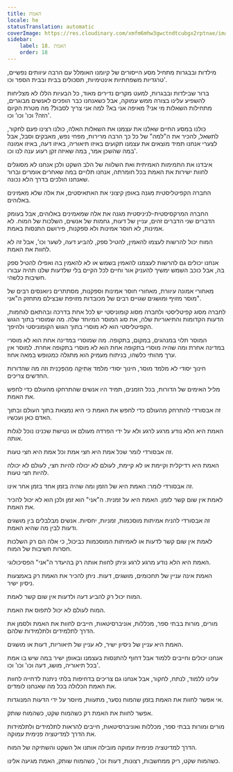 ```yaml
---
title: האמת
locale: he
statusTranslation: automatic
coverImage: https://res.cloudinary.com/xmfm6mhw3gwctndtcubgx2rptnae/image/upload/v1740337243/small_cover_educacion_fundamental_a051170f1c.webp
sidebar:
    label: 18. האמת
    order: 18
---
```

מילדות ובבגרות מתחיל מסע הייסורים של קיומנו האומלל עם הרבה עיוותים נפשיים, טרגדיות משפחתיות אינטימיות, תסכולים בבית ובבית הספר וכו'.

ברור שבילדות ובבגרות, למעט מקרים נדירים מאוד, כל הבעיות הללו לא מצליחות להשפיע עלינו בצורה ממש עמוקה, אבל כשאנחנו כבר הופכים לאנשים מבוגרים, מתחילות השאלות מי אני? מאיפה אני בא? למה אני צריך לסבול? מה מטרת הקיום הזה? וכו' וכו' וכו'.

כולנו במסע החיים שאלנו את עצמנו את השאלות האלה, כולנו רצינו פעם לחקור, לתשאל, להכיר את ה"למה" של כל כך הרבה מרירות, מפחי נפש, מאבקים וסבל, אבל לצערי אנחנו תמיד מוצאים את עצמנו תקועים באיזו תיאוריה, באיזו דעה, באיזו אמונה במה שהשכן אמר, במה שאיזה זקן רעוע ענה לנו וכו'.

איבדנו את התמימות האמיתית ואת השלווה של הלב השקט ולכן אנחנו לא מסוגלים לחוות ישירות את האמת בכל חומרתה, אנחנו תלויים במה שאחרים אומרים וברור שאנחנו הולכים בדרך הלא נכונה.

החברה הקפיטליסטית מגנה באופן קיצוני את האתאיסטים, את אלה שלא מאמינים באלוהים.

החברה המרקסיסטית-לניניסטית מגנה את אלה שמאמינים באלוהים, אבל בעומק הדברים שני הדברים זהים, עניין של דעות, גחמות של אנשים, השלכות של המוח. לא אמינות, לא חוסר אמינות ולא ספקנות, פירושם התנסות באמת.

המוח יכול להרשות לעצמו להאמין, להטיל ספק, להביע דעה, לשער וכו', אבל זה לא לחוות את האמת.

אנחנו יכולים גם להרשות לעצמנו להאמין בשמש או לא להאמין בה ואפילו להטיל ספק בה, אבל כוכב השמש ימשיך להעניק אור וחיים לכל הקיים בלי שלדעות שלנו תהיה עבורו חשיבות כלשהי.

מאחורי אמונה עיוורת, מאחורי חוסר אמינות וספקנות, מסתתרים ניואנסים רבים של מוסר מזויף ומושגים שגויים רבים של מכובדות מזויפת שבצילם מתחזק ה"אני".

לחברה מסוג קפיטליסטי ולחברה מסוג קומוניסטי יש לכל אחת בדרכה ובהתאם לגחמות, הדעות הקדומות והתיאוריות שלה, את סוג המוסר המיוחד שלה. מה שמוסרי בתוך הגוש הקפיטליסטי הוא לא מוסרי בתוך הגוש הקומוניסטי ולהיפך.

המוסר תלוי במנהגים, במקום, בתקופה. מה שמוסרי במדינה אחת הוא לא מוסרי במדינה אחרת ומה שהיה מוסרי בתקופה אחת הוא לא מוסרי בתקופה אחרת. למוסר אין ערך מהותי כלשהו, בניתוח מעמיק הוא מתגלה כמטופש במאה אחוז.

חינוך יסודי לא מלמד מוסר, חינוך יסודי מלמד אֶתִיקָה מַהְפְּכָנִית וזה מה שהדורות החדשים צריכים.

מליל האימים של הדורות, בכל הזמנים, תמיד היו אנשים שהתרחקו מהעולם כדי לחפש את האמת.

זה אבסורדי להתרחק מהעולם כדי לחפש את האמת כי היא נמצאת בתוך העולם ובתוך האדם כאן ועכשיו.

האמת היא הלא נודע מרגע לרגע ולא על ידי הפרדה מעולם או נטישת שכנינו נוכל לגלות אותה.

זה אבסורדי לומר שכל אמת היא חצי אמת וכל אמת היא חצי טעות.

האמת היא רדיקלית וקיימת או לא קיימת, לעולם לא יכולה להיות חצי, לעולם לא יכולה להיות חצי טעות.

זה אבסורדי לומר: האמת היא של הזמן ומה שהיה בזמן אחד בזמן אחר אינו.

לאמת אין שום קשר לזמן. האמת היא על זמנית. ה"אני" הוא זמן ולכן הוא לא יכול להכיר את האמת.

זה אבסורדי להניח אמיתות מוסכמות, זמניות, יחסיות. אנשים מבלבלים בין מושגים ודעות לבין מה שהיא האמת.

לאמת אין שום קשר לדעות או לאמיתות המוסכמות כביכול, כי אלה הם רק השלכות חסרות חשיבות של המוח.

האמת היא הלא נודע מרגע לרגע וניתן לחוות אותה רק בהיעדר ה"אני" הפסיכולוגי.

האמת אינה עניין של תחכומים, מושגים, דעות. ניתן להכיר את האמת רק באמצעות ניסיון ישיר.

המוח יכול רק להביע דעה ולדעות אין שום קשר לאמת.

המוח לעולם לא יכול לתפוס את האמת.

מורים, מורות בבתי ספר, מכללות, אוניברסיטאות, חייבים לחוות את האמת ולסמן את הדרך לתלמידים ולתלמידות שלהם.

האמת היא עניין של ניסיון ישיר, לא עניין של תיאוריות, דעות או מושגים.

אנחנו יכולים וחייבים ללמוד אבל דחוף להתנסות בעצמנו ובאופן ישיר במה שיש בו אמת בכל תיאוריה, מושג, דעה וכו' וכו' וכו'.

עלינו ללמוד, לנתח, לחקור, אבל אנחנו גם צריכים בדחיפות בלתי ניתנת לדחייה לחוות את האמת הכלולה בכל מה שאנחנו לומדים.

אי אפשר לחוות את האמת בזמן שהמוח נסער, מתעוות, מיוסר על ידי הדעות המנוגדות.

אפשר לחוות את האמת רק כשהמוח שקט, כשהמוח שותק.

מורים ומורות בבתי ספר, מכללות ואוניברסיטאות, חייבים להראות לתלמידים ולתלמידות את הדרך למדיטציה פנימית עמוקה.

הדרך למדיטציה פנימית עמוקה מובילה אותנו אל השקט והשתיקה של המוח.

כשהמוח שקט, ריק ממחשבות, רצונות, דעות וכו', כשהמוח שותק, האמת מגיעה אלינו.

